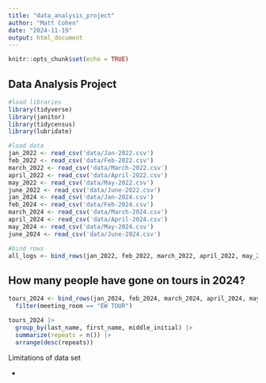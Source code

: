 ```yaml
---
title: "data_analysis_project"
author: "Matt Cohen"
date: "2024-11-19"
output: html_document
---
```


```r
knitr::opts_chunk$set(echo = TRUE)
```

## Data Analysis Project

```r

#load libraries
library(tidyverse)
library(janitor) 
library(tidycensus)
library(lubridate)

#load data
jan_2022 <- read_csv('data/Jan-2022.csv')
feb_2022 <- read_csv('data/Feb-2022.csv')
march_2022 <- read_csv('data/March-2022.csv')
april_2022 <- read_csv('data/April-2022.csv')
may_2022 <- read_csv('data/May-2022.csv')
june_2022 <- read_csv('data/June-2022.csv')
jan_2024 <- read_csv('data/Jan-2024.csv')
feb_2024 <- read_csv('data/Feb-2024.csv')
march_2024 <- read_csv('data/March-2024.csv')
april_2024 <- read_csv('data/April-2024.csv')
may_2024 <- read_csv('data/May-2024.csv')
june_2024 <- read_csv('data/June-2024.csv')

#bind rows 
all_logs <- bind_rows(jan_2022, feb_2022, march_2022, april_2022, may_2022, june_2022, jan_2024, feb_2024, march_2024, april_2024, may_2024, june_2024) |> clean_names()
```

## **How many people have gone on tours in 2024?**

```r
tours_2024 <- bind_rows(jan_2024, feb_2024, march_2024, april_2024, may_2024, june_2024) |> clean_names() |>
  filter(meeting_room == "EW TOUR")

tours_2024 |> 
  group_by(last_name, first_name, middle_initial) |> 
  summarize(repeats = n()) |> 
  arrange(desc(repeats))
```

Limitations of data set

-   
